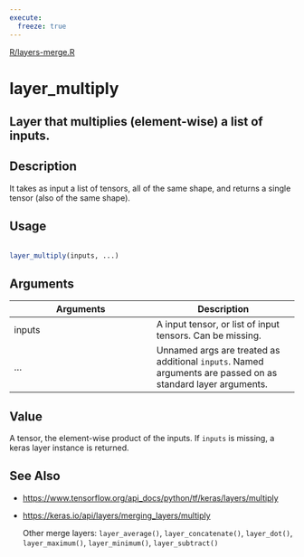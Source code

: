 ```yaml
---
execute:
  freeze: true
---
```


[R/layers-merge.R](https://github.com/rstudio/keras//blob/main/R/layers-merge.R#L86) 

# layer_multiply

## Layer that multiplies (element-wise) a list of inputs.

## Description
 It takes as input a list of tensors, all of the same shape, and returns a single tensor (also of the same shape). 


## Usage
```r
 
layer_multiply(inputs, ...) 
```

## Arguments
|Arguments|Description|
|---|---|
| inputs | A input tensor, or list of input tensors. Can be missing. |
| ... | Unnamed args are treated as additional `inputs`. Named arguments are passed on as standard layer arguments. |



## Value
 A tensor, the element-wise product of the inputs. If `inputs` is missing, a keras layer instance is returned. 



## See Also

  

- [https://www.tensorflow.org/api_docs/python/tf/keras/layers/multiply](https://www.tensorflow.org/api_docs/python/tf/keras/layers/multiply) 

- [https://keras.io/api/layers/merging_layers/multiply](https://keras.io/api/layers/merging_layers/multiply) 

  Other merge layers:  `layer_average()`, `layer_concatenate()`, `layer_dot()`, `layer_maximum()`, `layer_minimum()`, `layer_subtract()` 

